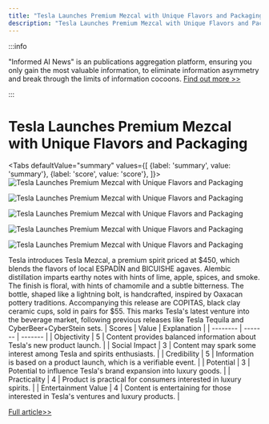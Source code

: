 ```yaml
---
title: "Tesla Launches Premium Mezcal with Unique Flavors and Packaging"
description: "Tesla Launches Premium Mezcal with Unique Flavors and Packaging"
---
```



:::info

"Informed AI News" is an publications aggregation platform, ensuring you only gain the most valuable information, to eliminate information asymmetry and break through the limits of information cocoons.  [Find out more >>](/)

:::

# Tesla Launches Premium Mezcal with Unique Flavors and Packaging


<Tabs
	defaultValue="summary"
	values={[
	{label: 'summary', value: 'summary'},
	{label: 'score', value: 'score'},
]}>
<TabItem value="summary">
<img
  src="https://image.informedainews.com/2024/06/Foo-Uof-1717829688-0.jpg"
  alt="Tesla Launches Premium Mezcal with Unique Flavors and Packaging"
/>

<img
  src="https://image.informedainews.com/2024/06/Foo-vG7-1717829688-1.jpg"
  alt="Tesla Launches Premium Mezcal with Unique Flavors and Packaging"
/>

<img
  src="https://image.informedainews.com/2024/06/Foo-iTR-1717829688-2.jpg"
  alt="Tesla Launches Premium Mezcal with Unique Flavors and Packaging"
/>

<img
  src="https://image.informedainews.com/2024/06/Foo-OvW-1717829688-3.jpg"
  alt="Tesla Launches Premium Mezcal with Unique Flavors and Packaging"
/>

<img
  src="https://image.informedainews.com/2024/06/Foo-XdR-1717829688-4.jpg"
  alt="Tesla Launches Premium Mezcal with Unique Flavors and Packaging"
/>



Tesla introduces Tesla Mezcal, a premium spirit priced at $450, which blends the flavors of local ESPADÍN and BICUISHE agaves. Alembic distillation imparts earthy notes with hints of lime, apple, spices, and smoke. The finish is floral, with hints of chamomile and a subtle bitterness. The bottle, shaped like a lightning bolt, is handcrafted, inspired by Oaxacan pottery traditions. Accompanying this release are COPITAS, black clay ceramic cups, sold in pairs for $55. This marks Tesla's latest venture into the beverage market, following previous releases like Tesla Tequila and CyberBeer+CyberStein sets.
</TabItem>
<TabItem value="score">
	| Scores     | Value   | Explanation |
	| -------- | ------- | ------- |
	| Objectivity  | 5    | Content provides balanced information about Tesla's new product launch.    |
	| Social Impact | 3     | Content may spark some interest among Tesla and spirits enthusiasts.    |
	| Credibility    | 5    | Information is based on a product launch, which is a verifiable event.    |
	| Potential    | 3    | Potential to influence Tesla's brand expansion into luxury goods.    |
	| Practicality    | 4    | Product is practical for consumers interested in luxury spirits.    |
	| Entertainment Value    | 4    | Content is entertaining for those interested in Tesla's ventures and luxury products.    |
</TabItem>
</Tabs>

[Full article>>](https://www.cnbeta.com.tw/articles/tech/1433909.htm)
